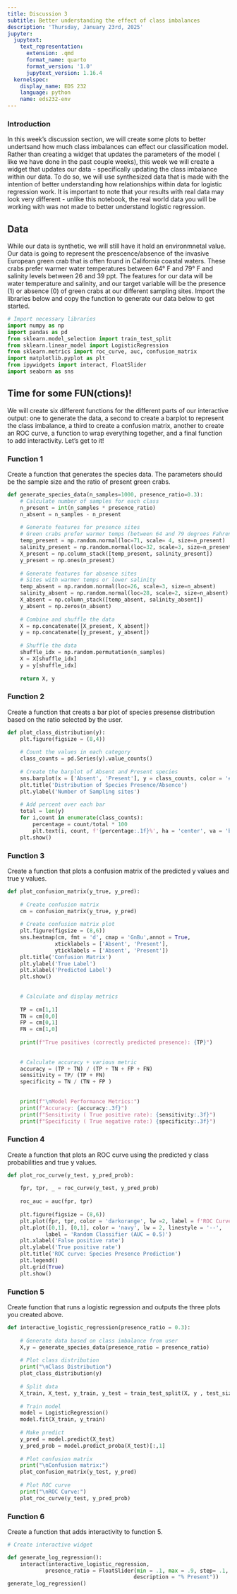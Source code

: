 ```yaml
---
title: Discussion 3
subtitle: Better understanding the effect of class imbalances
description: 'Thursday, January 23rd, 2025'
jupyter:
  jupytext:
    text_representation:
      extension: .qmd
      format_name: quarto
      format_version: '1.0'
      jupytext_version: 1.16.4
  kernelspec:
    display_name: EDS 232
    language: python
    name: eds232-env
---
```


### Introduction

In this week's discussion section, we will create some plots to better undertsand how much class imbalances can effect our classification model. Rather than creating a widget that updates the parameters of the model ( like we have done in the past couple weeks), this week we will create a widget that updates our data - specifically updating the class imbalance within our data. To do so, we will use synthesized data that is made with the intention of better understanding how relationships within data for logistic regression work. It is important to note that your results with real data may look very different - unlike this notebook, the real world data you will be working with was not made to better understand logistic regression. 

## Data 

While our data is synthetic, we will still have it hold an environmnetal value. Our data is going to represent the prescence/absence of the invasive European green crab that is often found in California coastal waters. These crabs prefer warmer water temperatures between 64&deg; F and 79&deg; F and salinity levels between 26 and 39 ppt. The features for our data will be water temperature and salinity, and our target variable will be the presence (1) or absence (0) of green crabs at our different sampling sites. Import the libraries below and copy the function to generate our data below to get started. 

```python
# Import necessary libraries
import numpy as np
import pandas as pd
from sklearn.model_selection import train_test_split
from sklearn.linear_model import LogisticRegression
from sklearn.metrics import roc_curve, auc, confusion_matrix
import matplotlib.pyplot as plt
from ipywidgets import interact, FloatSlider
import seaborn as sns
```

## Time for some FUN(ctions)!

We will create six different functions for the  different parts of our interactive output: one to generate the data, a second to create a barplot to represent the class imbalance, a third to create a confusion matrix, another to create an ROC curve, a function to wrap everything together, and a final function to add interactivity. Let's get to it! 

### Function 1

Create a function that generates the species data. The parameters should be the sample size and the ratio of present green crabs.  

```python
def generate_species_data(n_samples=1000, presence_ratio=0.3):
    # Calculate number of samples for each class
    n_present = int(n_samples * presence_ratio)
    n_absent = n_samples - n_present
    
    # Generate features for presence sites 
    # Green crabs prefer warmer temps (between 64 and 79 degrees Fahrenheit) and  salinity between 26 and 39 ppt
    temp_present = np.random.normal(loc=71, scale= 4, size=n_present)
    salinity_present = np.random.normal(loc=32, scale=3, size=n_present)
    X_present = np.column_stack([temp_present, salinity_present])
    y_present = np.ones(n_present)
    
    # Generate features for absence sites
    # Sites with warmer temps or lower salinity
    temp_absent = np.random.normal(loc=26, scale=3, size=n_absent)
    salinity_absent = np.random.normal(loc=28, scale=2, size=n_absent)
    X_absent = np.column_stack([temp_absent, salinity_absent])
    y_absent = np.zeros(n_absent)
    
    # Combine and shuffle the data
    X = np.concatenate([X_present, X_absent])
    y = np.concatenate([y_present, y_absent])
    
    # Shuffle the data
    shuffle_idx = np.random.permutation(n_samples)
    X = X[shuffle_idx]
    y = y[shuffle_idx]
    
    return X, y
```

### Function 2

Create a function that creats a bar plot of species presense distribution based on the ratio selected by the user.

```python
def plot_class_distribution(y):
    plt.figure(figsize = (8,4))
    
    # Count the values in each category
    class_counts = pd.Series(y).value_counts()
    
    # Create the barplot of Absent and Present species
    sns.barplot(x = ['Absent', 'Present'], y = class_counts, color = '#005477')
    plt.title('Distribution of Species Presence/Absence')
    plt.ylabel('Number of Sampling sites')
    
    # Add percent over each bar
    total = len(y)
    for i,count in enumerate(class_counts):
        percentage = count/total * 100 
        plt.text(i, count, f'{percentage:.1f}%', ha = 'center', va = 'bottom')
    plt.show()
```

### Function 3

Create a function that plots a confusion matrix of the predicted y values and true y values.

```python
def plot_confusion_matrix(y_true, y_pred):
    
    # Create confusion matrix
    cm = confusion_matrix(y_true, y_pred)
    
    # Create confusion matrix plot
    plt.figure(figsize = (8,6))
    sns.heatmap(cm, fmt = 'd', cmap = 'GnBu',annot = True,
               xticklabels = ['Absent', 'Present'],
               yticklabels = ['Absent', 'Present'])
    plt.title('Confusion Matrix')
    plt.ylabel('True Label')
    plt.xlabel('Predicted Label')
    plt.show()
    
    
    # Calculate and display metrics
    
    TP = cm[1,1]
    TN = cm[0,0]
    FP = cm[0,1]
    FN = cm[1,0]
    
    print(f"True positives (correctly predicted presence): {TP}")
    
    
    # Calculate accuracy + various metric 
    accuracy = (TP + TN) / (TP + TN + FP + FN)
    sensitivity = TP/ (TP + FN)
    specificity = TN / (TN + FP )
    
    
    print(f"\nModel Performance Metrics:")
    print(f"Accuracy: {accuracy:.3f}")
    print(f"Sensitivity ( True positive rate): {sensitivity:.3f}")
    print(f"Specificity ( True negative rate:) {specificity:.3f}")
```

### Function 4

Create a function that plots an ROC curve using the predicted y class probabilities and true y values.

```python
def plot_roc_curve(y_test, y_pred_prob):
    
    fpr, tpr, _ = roc_curve(y_test, y_pred_prob)
    
    roc_auc = auc(fpr, tpr)
    
    plt.figure(figsize = (8,6))
    plt.plot(fpr, tpr, color = 'darkorange', lw =2, label = f'ROC Curve (AUC = {roc_auc:.2f})')
    plt.plot([0,1], [0,1], color = 'navy', lw = 2, linestyle = '--',
            label = 'Random Classifier (AUC = 0.5)')
    plt.xlabel('False positive rate')
    plt.ylabel('True positive rate')
    plt.title('ROC curve: Species Presence Prediction')
    plt.legend()
    plt.grid(True)
    plt.show()
```

### Function 5

Create function that runs a logistic regression and outputs the three plots you created above. 

```python
def interactive_logistic_regression(presence_ratio = 0.3):
    
    # Generate data based on class imbalance from user
    X,y = generate_species_data(presence_ratio = presence_ratio)
    
    # Plot class distribution
    print("\nClass Distribution")
    plot_class_distribution(y)
    
    # Split data
    X_train, X_test, y_train, y_test = train_test_split(X, y , test_size = 0.3, random_state = 42)
    
    # Train model
    model = LogisticRegression()
    model.fit(X_train, y_train)
    
    # Make predict
    y_pred = model.predict(X_test)
    y_pred_prob = model.predict_proba(X_test)[:,1]
    
    # Plot confusion matrix
    print("\nConfusion matrix:")
    plot_confusion_matrix(y_test, y_pred)
    
    # Plot ROC curve
    print("\nROC Curve:")
    plot_roc_curve(y_test, y_pred_prob)
```

### Function 6
Create a function that adds interactivity to function 5.

```python
# Create interactive widget

def generate_log_regression():
    interact(interactive_logistic_regression, 
            presence_ratio = FloatSlider(min = .1, max = .9, step= .1, value = 0.3,
                                        description = "% Present"))
generate_log_regression()
```
